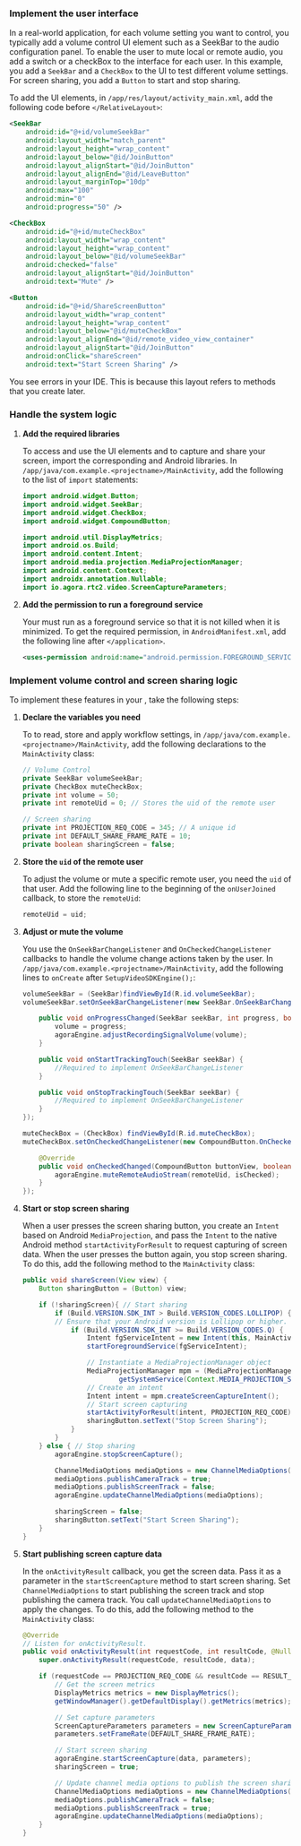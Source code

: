 <PlatformWrapper platform="android">


### Implement the user interface

In a real-world application, for each volume setting you want to control, you typically add a volume control UI element such as a <Link target="_blank" to="https://developer.android.com/reference/android/widget/SeekBar">SeekBar</Link> to the audio configuration panel. To enable the user to mute local or remote audio, you add a switch or a checkBox to the interface for each user. In this example, you add a `SeekBar` and a `CheckBox` to the UI to test different volume settings. For screen sharing, you add a `Button` to start and stop sharing.

To add the UI elements, in `/app/res/layout/activity_main.xml`, add the following code before `</RelativeLayout>`:

```xml
<SeekBar
    android:id="@+id/volumeSeekBar"
    android:layout_width="match_parent"
    android:layout_height="wrap_content"
    android:layout_below="@id/JoinButton"
    android:layout_alignStart="@id/JoinButton"
    android:layout_alignEnd="@id/LeaveButton"
    android:layout_marginTop="10dp"
    android:max="100"
    android:min="0"
    android:progress="50" />

<CheckBox
    android:id="@+id/muteCheckBox"
    android:layout_width="wrap_content"
    android:layout_height="wrap_content"
    android:layout_below="@id/volumeSeekBar"
    android:checked="false"
    android:layout_alignStart="@id/JoinButton"
    android:text="Mute" />

<Button
    android:id="@+id/ShareScreenButton"
    android:layout_width="wrap_content"
    android:layout_height="wrap_content"
    android:layout_below="@id/muteCheckBox"
    android:layout_alignEnd="@id/remote_video_view_container"
    android:layout_alignStart="@id/JoinButton"
    android:onClick="shareScreen"
    android:text="Start Screen Sharing" />
```

You see errors in your IDE. This is because this layout refers to methods that you create later.

### Handle the system logic

1. **Add the required libraries**

    To access and use the UI elements and to capture and share your screen, import the corresponding <Vg k="COMPANY" /> and Android libraries. In `/app/java/com.example.<projectname>/MainActivity`, add the following to the list of `import` statements:

    ```java
    import android.widget.Button;
    import android.widget.SeekBar;
    import android.widget.CheckBox;
    import android.widget.CompoundButton;

    import android.util.DisplayMetrics;
    import android.os.Build;
    import android.content.Intent;
    import android.media.projection.MediaProjectionManager;
    import android.content.Context;
    import androidx.annotation.Nullable;
    import io.agora.rtc2.video.ScreenCaptureParameters;
    ```

1. **Add the permission to run a foreground service**

    Your <Vpl k="CLIENT" /> must run as a foreground service so that it is not killed when it is minimized. To get the required permission, in `AndroidManifest.xml`, add the following line after `</application>`.

    ```xml
    <uses-permission android:name="android.permission.FOREGROUND_SERVICE"/>
    ```

### Implement volume control and screen sharing logic

To implement these features in your <Vpl k="CLIENT" />, take the following steps:

1. **Declare the variables you need**

    To  to read, store and apply workflow settings, in `/app/java/com.example.<projectname>/MainActivity`, add the following declarations to the `MainActivity` class:

    ```java
    // Volume Control
    private SeekBar volumeSeekBar;
    private CheckBox muteCheckBox;
    private int volume = 50;
    private int remoteUid = 0; // Stores the uid of the remote user

    // Screen sharing
    private int PROJECTION_REQ_CODE = 345; // A unique id
    private int DEFAULT_SHARE_FRAME_RATE = 10; 
    private boolean sharingScreen = false;
    ```

1. **Store the `uid` of the remote user**

    To adjust the volume or mute a specific remote user, you need the `uid` of that user. Add the following line to the beginning of the `onUserJoined` callback, to store the `remoteUid`: 

    ```java
    remoteUid = uid;
    ```

1. **Adjust or mute the volume**

    You use the `OnSeekBarChangeListener` and `OnCheckedChangeListener` callbacks to handle the volume change actions taken by the user. In `/app/java/com.example.<projectname>/MainActivity`, add the following lines to `onCreate` after `SetupVideoSDKEngine();`:

    ```java
    volumeSeekBar = (SeekBar)findViewById(R.id.volumeSeekBar);
    volumeSeekBar.setOnSeekBarChangeListener(new SeekBar.OnSeekBarChangeListener() {

        public void onProgressChanged(SeekBar seekBar, int progress, boolean fromUser) {
            volume = progress;
            agoraEngine.adjustRecordingSignalVolume(volume);
        }

        public void onStartTrackingTouch(SeekBar seekBar) {
            //Required to implement OnSeekBarChangeListener
        }

        public void onStopTrackingTouch(SeekBar seekBar) {
            //Required to implement OnSeekBarChangeListener
        }
    });

    muteCheckBox = (CheckBox) findViewById(R.id.muteCheckBox);
    muteCheckBox.setOnCheckedChangeListener(new CompoundButton.OnCheckedChangeListener(){

        @Override
        public void onCheckedChanged(CompoundButton buttonView, boolean isChecked) {
            agoraEngine.muteRemoteAudioStream(remoteUid, isChecked);
        }
    });
    ```

1. **Start or stop screen sharing**

    When a user presses the screen sharing button, you create an `Intent` based on Android `MediaProjection`, and pass the `Intent` to the native Android method `startActivityForResult` to request capturing of screen data. When the user presses the button again, you stop screen sharing. To do this, add the following method to the `MainActivity` class:

    ```java
    public void shareScreen(View view) {
        Button sharingButton = (Button) view;

        if (!sharingScreen){ // Start sharing
            if (Build.VERSION.SDK_INT > Build.VERSION_CODES.LOLLIPOP) {
            // Ensure that your Android version is Lollipop or higher.
                if (Build.VERSION.SDK_INT >= Build.VERSION_CODES.Q) {
                    Intent fgServiceIntent = new Intent(this, MainActivity.class);
                    startForegroundService(fgServiceIntent);

                    // Instantiate a MediaProjectionManager object
                    MediaProjectionManager mpm = (MediaProjectionManager)
                            getSystemService(Context.MEDIA_PROJECTION_SERVICE);
                    // Create an intent
                    Intent intent = mpm.createScreenCaptureIntent();
                    // Start screen capturing
                    startActivityForResult(intent, PROJECTION_REQ_CODE);
                    sharingButton.setText("Stop Screen Sharing");
                }
            }           
        } else { // Stop sharing
            agoraEngine.stopScreenCapture();

            ChannelMediaOptions mediaOptions = new ChannelMediaOptions();
            mediaOptions.publishCameraTrack = true;
            mediaOptions.publishScreenTrack = false;
            agoraEngine.updateChannelMediaOptions(mediaOptions);

            sharingScreen = false;
            sharingButton.setText("Start Screen Sharing");
        }
    }
    ```

1. **Start publishing screen capture data**

    In the `onActivityResult` callback, you get the screen data. Pass it as a parameter in the `startScreenCapture` method to start screen sharing. Set `ChannelMediaOptions` to start publishing the screen track and stop publishing the camera track. You call `updateChannelMediaOptions` to apply the changes. To do this, add the following method to the `MainActivity` class:

    ```java
    @Override
    // Listen for onActivityResult.
    public void onActivityResult(int requestCode, int resultCode, @Nullable Intent data) {
        super.onActivityResult(requestCode, resultCode, data);

        if (requestCode == PROJECTION_REQ_CODE && resultCode == RESULT_OK) { // Sharing permission granted
            // Get the screen metrics
            DisplayMetrics metrics = new DisplayMetrics();
            getWindowManager().getDefaultDisplay().getMetrics(metrics);

            // Set capture parameters
            ScreenCaptureParameters parameters = new ScreenCaptureParameters();
            parameters.setFrameRate(DEFAULT_SHARE_FRAME_RATE);

            // Start screen sharing
            agoraEngine.startScreenCapture(data, parameters);
            sharingScreen = true;

            // Update channel media options to publish the screen sharing video stream
            ChannelMediaOptions mediaOptions = new ChannelMediaOptions();
            mediaOptions.publishCameraTrack = false;
            mediaOptions.publishScreenTrack = true;
            agoraEngine.updateChannelMediaOptions(mediaOptions);
        }
    }
    ```
</PlatformWrapper>
